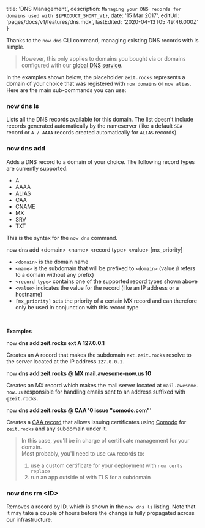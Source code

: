 
  title: 'DNS Management',
  description: `Managing your DNS records for domains used with ${PRODUCT_SHORT_V1}`,
  date: '15 Mar 2017',
  editUrl: 'pages/docs/v1/features/dns.mdx',
  lastEdited: '2020-04-13T05:49:46.000Z'
}

Thanks to the `now dns` CLI command, managing existing DNS records with <ProductNameShortV1 /> is simple.

> However, this only applies to domains you bought via <ProductNameShortV1 /> or domains configured with our [global DNS service](/world).

In the examples shown below, the placeholder `zeit.rocks` represents a domain of your choice that was registered with `now domains` or `now alias`. Here are the main sub-commands you can use:

### now dns ls

Lists all the DNS records available for this domain. The list doesn't include records generated automatically by the nameserver (like a default `SOA` record or `A / AAAA` records created automatically for `ALIAS` records).

### now dns add

Adds a DNS record to a domain of your choice. The following record types are currently supported:

- A
- AAAA
- ALIAS
- CAA
- CNAME
- MX
- SRV
- TXT

This is the syntax for the `now dns` command.

<TerminalInput>
  now dns add &lt;domain&gt; &lt;name&gt; &lt;record type&gt; &lt;value&gt;
  [mx_priority]
</TerminalInput>

- `<domain>` is the domain name
- `<name>` is the subdomain that will be prefixed to `<domain>` (value `@` refers to a domain without any prefix)
- `<record type>` contains one of the supported record types shown above
- `<value>` indicates the value for the record (like an IP address or a hostname)
- `[mx_priority]` sets the priority of a certain MX record and can therefore only be used in conjunction with this record type

<br />

**Examples**

<TerminalInput>
  now <b>dns add zeit.rocks ext A 127.0.0.1</b>
</TerminalInput>

Creates an A record that makes the subdomain `ext.zeit.rocks` resolve to the server located at the IP address `127.0.0.1.`

<TerminalInput>
  now <b>dns add zeit.rocks @ MX mail.awesome-now.us 10</b>
</TerminalInput>

Creates an MX record which makes the mail server located at `mail.awesome-now.us` responsible for handling emails sent to an address suffixed with `@zeit.rocks`.

<TerminalInput>
  now <b>dns add zeit.rocks @ CAA '0 issue "comodo.com"'</b>
</TerminalInput>

Creates a [CAA record](https://letsencrypt.org/docs/caa/) that allows issuing certificates using [Comodo](https://ssl.comodo.com/) for `zeit.rocks` and any subdomain under it.

> In this case, you'll be in charge of certificate management for your domain.<br/>
> Most probably, you'll need to use `CAA` records to:
>
> 1. use a custom certificate for your <ProductNameShortV1 /> deployment with <Link href="/docs/features/certs#now-certs-replace">`now certs replace`</Link>
> 2. run an app outside of <ProductNameShortV1 /> with TLS for a subdomain

### now dns rm &lt;ID>

Removes a record by ID, which is shown in the `now dns ls` listing. Note that it may take a couple of hours before the change is fully propagated across our infrastructure.

